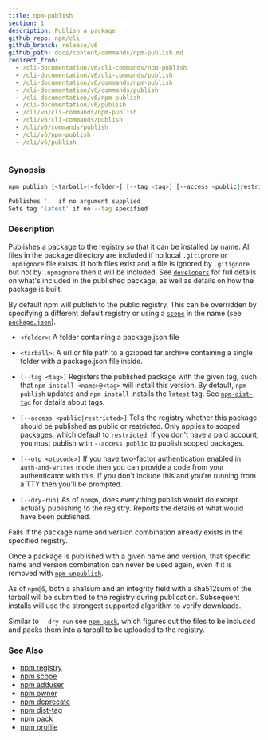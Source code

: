 ```yaml
---
title: npm-publish
section: 1
description: Publish a package
github_repo: npm/cli
github_branch: release/v6
github_path: docs/content/commands/npm-publish.md
redirect_from:
  - /cli-documentation/v6/cli-commands/npm-publish
  - /cli-documentation/v6/cli-commands/publish
  - /cli-documentation/v6/commands/npm-publish
  - /cli-documentation/v6/commands/publish
  - /cli-documentation/v6/npm-publish
  - /cli-documentation/v6/publish
  - /cli/v6/cli-commands/npm-publish
  - /cli/v6/cli-commands/publish
  - /cli/v6/commands/publish
  - /cli/v6/npm-publish
  - /cli/v6/publish
---
```


### Synopsis

```bash
npm publish [<tarball>|<folder>] [--tag <tag>] [--access <public|restricted>] [--otp otpcode] [--dry-run]

Publishes '.' if no argument supplied
Sets tag 'latest' if no --tag specified
```

### Description

Publishes a package to the registry so that it can be installed by name. All files in the package directory are included if no local `.gitignore` or `.npmignore` file exists. If both files exist and a file is ignored by `.gitignore` but not by `.npmignore` then it will be included. See [`developers`](/cli/v6/using-npm/developers) for full details on what's included in the published package, as well as details on how the package is built.

By default npm will publish to the public registry. This can be overridden by specifying a different default registry or using a [`scope`](/cli/v6/using-npm/scope) in the name (see [`package.json`](/cli/v6/configuring-npm/package-json)).

- `<folder>`: A folder containing a package.json file

- `<tarball>`: A url or file path to a gzipped tar archive containing a single folder with a package.json file inside.

- `[--tag <tag>]` Registers the published package with the given tag, such that `npm install <name>@<tag>` will install this version. By default, `npm publish` updates and `npm install` installs the `latest` tag. See [`npm-dist-tag`](npm-dist-tag) for details about tags.

- `[--access <public|restricted>]` Tells the registry whether this package should be published as public or restricted. Only applies to scoped packages, which default to `restricted`. If you don't have a paid account, you must publish with `--access public` to publish scoped packages.

- `[--otp <otpcode>]` If you have two-factor authentication enabled in `auth-and-writes` mode then you can provide a code from your authenticator with this. If you don't include this and you're running from a TTY then you'll be prompted.

- `[--dry-run]` As of `npm@6`, does everything publish would do except actually publishing to the registry. Reports the details of what would have been published.

Fails if the package name and version combination already exists in the specified registry.

Once a package is published with a given name and version, that specific name and version combination can never be used again, even if it is removed with [`npm unpublish`](/cli/v6/commands/npm-unpublish).

As of `npm@5`, both a sha1sum and an integrity field with a sha512sum of the tarball will be submitted to the registry during publication. Subsequent installs will use the strongest supported algorithm to verify downloads.

Similar to `--dry-run` see [`npm pack`](/cli/v6/commands/npm-pack), which figures out the files to be included and packs them into a tarball to be uploaded to the registry.

### See Also

- [npm registry](/cli/v6/using-npm/registry)
- [npm scope](/cli/v6/using-npm/scope)
- [npm adduser](/cli/v6/commands/npm-adduser)
- [npm owner](/cli/v6/commands/npm-owner)
- [npm deprecate](/cli/v6/commands/npm-deprecate)
- [npm dist-tag](/cli/v6/commands/npm-dist-tag)
- [npm pack](/cli/v6/commands/npm-pack)
- [npm profile](/cli/v6/commands/npm-profile)
